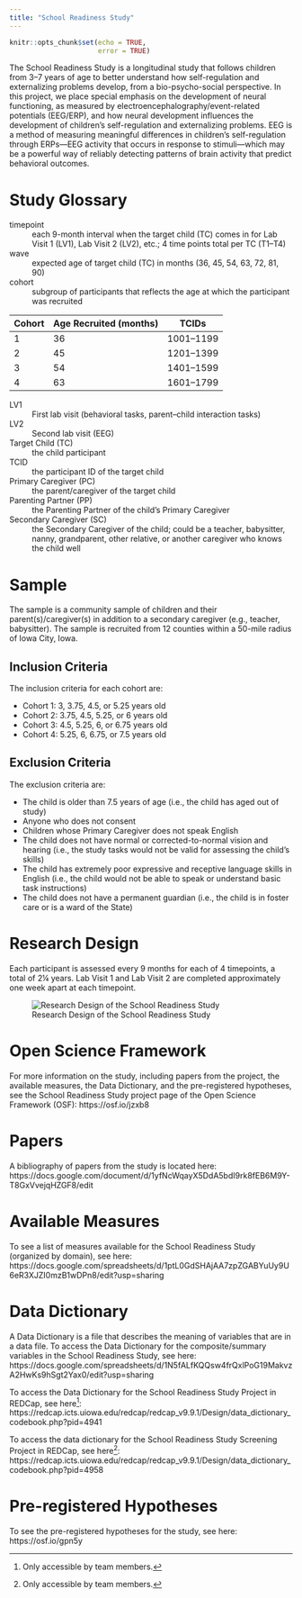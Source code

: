 ```yaml
---
title: "School Readiness Study"
---
```


```r
knitr::opts_chunk$set(echo = TRUE,
                      error = TRUE)
```

The School Readiness Study is a longitudinal study that follows children from 3–7 years of age to better understand how self-regulation and externalizing problems develop, from a bio-psycho-social perspective.
In this project, we place special emphasis on the development of neural functioning, as measured by electroencephalography/event-related potentials (EEG/ERP), and how neural development influences the development of children's self-regulation and externalizing problems.
EEG is a method of measuring meaningful differences in children's self-regulation through ERPs—EEG activity that occurs in response to stimuli—which may be a powerful way of reliably detecting patterns of brain activity that predict behavioral outcomes.

# Study Glossary

timepoint
: each 9-month interval when the target child (TC) comes in for Lab Visit 1 (LV1), Lab Visit 2 (LV2), etc.; 4 time points total per TC (T1–T4)

wave
: expected age of target child (TC) in months (36, 45, 54, 63, 72, 81, 90)

cohort
: subgroup of participants that reflects the age at which the participant was recruited

Cohort | Age Recruited (months) | TCIDs     |
-------|------------------------|-----------|
1      | 36                     | 1001–1199 |
2      | 45                     | 1201–1399 |
3      | 54                     | 1401–1599 |
4      | 63                     | 1601–1799 |

LV1
: First lab visit (behavioral tasks, parent–child interaction tasks)

LV2
: Second lab visit (EEG)

Target Child (TC)
: the child participant

TCID
: the participant ID of the target child

Primary Caregiver (PC)
: the parent/caregiver of the target child

Parenting Partner (PP)
: the Parenting Partner of the child's Primary Caregiver

Secondary Caregiver (SC)
: the Secondary Caregiver of the child; could be a teacher, babysitter, nanny, grandparent, other relative, or another caregiver who knows the child well

# Sample

The sample is a community sample of children and their parent(s)/caregiver(s) in addition to a secondary caregiver (e.g., teacher, babysitter).
The sample is recruited from 12 counties within a 50-mile radius of Iowa City, Iowa.

## Inclusion Criteria

The inclusion criteria for each cohort are:

- Cohort 1: 3, 3.75, 4.5, or 5.25 years old
- Cohort 2: 3.75, 4.5, 5.25, or 6 years old
- Cohort 3: 4.5, 5.25, 6, or 6.75 years old
- Cohort 4: 5.25, 6, 6.75, or 7.5 years old

## Exclusion Criteria

The exclusion criteria are:

- The child is older than 7.5 years of age (i.e., the child has aged out of study)
- Anyone who does not consent
- Children whose Primary Caregiver does not speak English
- The child does not have normal or corrected-to-normal vision and hearing (i.e., the study tasks would not be valid for assessing the child's skills)
- The child has extremely poor expressive and receptive language skills in English (i.e., the child would not be able to speak or understand basic task instructions)
- The child does not have a permanent guardian (i.e., the child is in foster care or is a ward of the State)

# Research Design

Each participant is assessed every 9 months for each of 4 timepoints, a total of 2¼ years.
Lab Visit 1 and Lab Visit 2 are completed approximately one week apart at each timepoint.

![Research Design of the School Readiness Study](images/schoolReadinessStudy.png)

# Open Science Framework

For more information on the study, including papers from the project, the available measures, the Data Dictionary, and the pre-registered hypotheses, see the School Readiness Study project page of the Open Science Framework (OSF): https://osf.io/jzxb8

# Papers

A bibliography of papers from the study is located here:
https://docs.google.com/document/d/1yfNcWqayX5DdA5bdI9rk8fEB6M9Y-T8GxVvejqHZGF8/edit

# Available Measures

To see a list of measures available for the School Readiness Study (organized by domain), see here:
https://docs.google.com/spreadsheets/d/1ptL0GdSHAjAA7zpZGABYuUy9U6eR3XJZI0mzB1wDPn8/edit?usp=sharing

# Data Dictionary

A Data Dictionary is a file that describes the meaning of variables that are in a data file.
To access the Data Dictionary for the composite/summary variables in the School Readiness Study, see here:
https://docs.google.com/spreadsheets/d/1N5fALfKQQsw4frQxlPoG19MakvzA2HwKs9hSgt2Yax0/edit?usp=sharing

To access the Data Dictionary for the School Readiness Study Project in REDCap, see here[^1]:
https://redcap.icts.uiowa.edu/redcap/redcap_v9.9.1/Design/data_dictionary_codebook.php?pid=4941

To access the data dictionary for the School Readiness Study Screening Project in REDCap, see here[^1]:
https://redcap.icts.uiowa.edu/redcap/redcap_v9.9.1/Design/data_dictionary_codebook.php?pid=4958

# Pre-registered Hypotheses

To see the pre-registered hypotheses for the study, see here: https://osf.io/gpn5y

[^1]: Only accessible by team members.